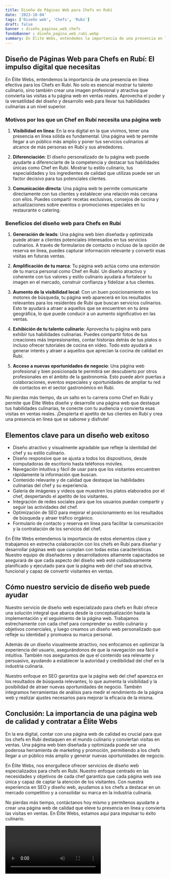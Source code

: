 ```yaml
---
title: Diseño de Páginas Web para Chefs en Rubí
date: '2023-10-04'
tags: ['Diseño web', 'Chefs', 'Rubí']
draft: false
banner : diseño_paginas_web_chefs
fondoBanner : diseño_pagina_web_rubí.webp
summary: En Élite Webs, entendemos la importancia de una presencia en línea efectiva para los Chefs en Rubí. No solo es esencial mostrar tu talento culinario, sino también crear una imagen profesional y atractiva que convierta las visitas a tu página web en ventas reales. Aprovecha el poder y la versatilidad del diseño y desarrollo web para llevar tus habilidades culinarias a un nivel superior.
---
```


## Diseño de Páginas Web para Chefs en Rubí: El impulso digital que necesitas

En Élite Webs, entendemos la importancia de una presencia en línea efectiva para los Chefs en Rubí. No solo es esencial mostrar tu talento culinario, sino también crear una imagen profesional y atractiva que convierta las visitas a tu página web en ventas reales. Aprovecha el poder y la versatilidad del diseño y desarrollo web para llevar tus habilidades culinarias a un nivel superior.

### Motivos por los que un Chef en Rubí necesita una página web

1. **Visibilidad en línea**: En la era digital en la que vivimos, tener una presencia en línea sólida es fundamental. Una página web te permite llegar a un público más amplio y poner tus servicios culinarios al alcance de más personas en Rubí y sus alrededores.

2. **Diferenciación**: El diseño personalizado de tu página web puede ayudarte a diferenciarte de la competencia y destacar tus habilidades únicas como Chef en Rubí. Mostrar tu estilo culinario, tus especialidades y los ingredientes de calidad que utilizas puede ser un factor decisivo para tus potenciales clientes.

3. **Comunicación directa**: Una página web te permite comunicarte directamente con tus clientes y establecer una relación más cercana con ellos. Puedes compartir recetas exclusivas, consejos de cocina y actualizaciones sobre eventos o promociones especiales en tu restaurante o catering.

### Beneficios del diseño web para Chefs en Rubí

1. **Generación de leads**: Una página web bien diseñada y optimizada puede atraer a clientes potenciales interesados en tus servicios culinarios. A través de formularios de contacto o incluso de la opción de reserva en línea, puedes capturar información relevante y convertir esas visitas en futuras ventas.

2. **Amplificación de tu marca**: Tu página web actúa como una extensión de tu marca personal como Chef en Rubí. Un diseño atractivo y coherente con tus valores y estilo culinario ayudará a fortalecer tu imagen en el mercado, construir confianza y fidelizar a tus clientes.

3. **Aumento de la visibilidad local**: Con un buen posicionamiento en los motores de búsqueda, tu página web aparecerá en los resultados relevantes para los residentes de Rubí que buscan servicios culinarios. Esto te ayudará a atraer a aquellos que se encuentren en tu área geográfica, lo que puede conducir a un aumento significativo en las ventas.

4. **Exhibición de tu talento culinario**: Aprovecha tu página web para exhibir tus habilidades culinarias. Puedes compartir fotos de tus creaciones más impresionantes, contar historias detrás de tus platos o incluso ofrecer tutoriales de cocina en vídeo. Todo esto ayudará a generar interés y atraer a aquellos que aprecian la cocina de calidad en Rubí.

5. **Acceso a nuevas oportunidades de negocio**: Una página web profesional y bien posicionada te permitirá ser descubierto por otros profesionales en el ámbito de la gastronomía. Esto puede abrir puertas a colaboraciones, eventos especiales y oportunidades de ampliar tu red de contactos en el sector gastronómico en Rubí.

No pierdas más tiempo, da un salto en tu carrera como Chef en Rubí y permite que Élite Webs diseñe y desarrolle una página web que destaque tus habilidades culinarias, te conecte con tu audiencia y convierta esas visitas en ventas reales. ¡Despierta el apetito de tus clientes en Rubí y crea una presencia en línea que se saboree y disfrute!

<GifSeo />

<Cta />

## Elementos clave para un diseño web exitoso

- Diseño atractivo y visualmente agradable que refleje la identidad del chef y su estilo culinario.
- Diseño responsive que se ajusta a todos los dispositivos, desde computadoras de escritorio hasta teléfonos móviles.
- Navegación intuitiva y fácil de usar para que los visitantes encuentren rápidamente la información que buscan.
- Contenido relevante y de calidad que destaque las habilidades culinarias del chef y su experiencia.
- Galería de imágenes y videos que muestren los platos elaborados por el chef, despertando el apetito de los visitantes.
- Integración de redes sociales para que los usuarios puedan compartir y seguir las actividades del chef.
- Optimización de SEO para mejorar el posicionamiento en los resultados de búsqueda y atraer tráfico orgánico.
- Formulario de contacto y reserva en línea para facilitar la comunicación y la contratación de los servicios del chef.

En Élite Webs entendemos la importancia de estos elementos clave y trabajamos en estrecha colaboración con los chefs en Rubí para diseñar y desarrollar páginas web que cumplan con todas estas características. Nuestro equipo de diseñadores y desarrolladores altamente capacitados se asegurará de que cada aspecto del diseño web esté cuidadosamente planificado y ejecutado para que la página web del chef sea atractiva, funcional y capaz de convertir visitantes en ventas.

## Cómo nuestro servicio de diseño web puede ayudar

Nuestro servicio de diseño web especializado para chefs en Rubí ofrece una solución integral que abarca desde la conceptualización hasta la implementación y el seguimiento de la página web. Trabajamos estrechamente con cada chef para comprender su estilo culinario y objetivos comerciales, y luego creamos un diseño web personalizado que refleje su identidad y promueva su marca personal.

Además de un diseño visualmente atractivo, nos enfocamos en optimizar la experiencia del usuario, asegurándonos de que la navegación sea fácil e intuitiva. También nos aseguramos de que el contenido sea relevante y persuasivo, ayudando a establecer la autoridad y credibilidad del chef en la industria culinaria.

Nuestro enfoque en SEO garantiza que la página web del chef aparezca en los resultados de búsqueda relevantes, lo que aumenta la visibilidad y la posibilidad de atraer nuevas oportunidades de negocio. También integramos herramientas de análisis para medir el rendimiento de la página web y realizar ajustes necesarios para mejorar la eficacia de la misma.

## Conclusión: La importancia de una página web de calidad y contratar a Élite Webs

En la era digital, contar con una página web de calidad es crucial para que los chefs en Rubí destaquen en el mundo culinario y conviertan visitas en ventas. Una página web bien diseñada y optimizada puede ser una poderosa herramienta de marketing y promoción, permitiendo a los chefs llegar a un público más amplio y generar nuevas oportunidades de negocio.

En Élite Webs, nos enorgullece ofrecer servicios de diseño web especializados para chefs en Rubí. Nuestro enfoque centrado en las necesidades y objetivos de cada chef garantiza que cada página web sea única y capaz de captar la atención de los visitantes. Con nuestra experiencia en SEO y diseño web, ayudamos a los chefs a destacar en un mercado competitivo y a consolidar su marca en la industria culinaria.

No pierdas más tiempo, contáctanos hoy mismo y permítenos ayudarte a crear una página web de calidad que eleve tu presencia en línea y convierta las visitas en ventas. En Élite Webs, estamos aquí para impulsar tu éxito culinario.

<Video />

<CtaBot job='Chefs' city='Rubí'/>

<Gmaps query='Rubí+españa+maps' />